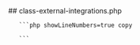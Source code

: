 

<div class="phpdocumentor-element -file">
    ## class-external-integrations.php

        

    
       ```php showLineNumbers=true copy
       
       ```
</div>
